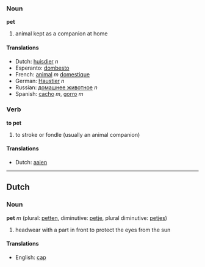 ===Noun===
'''pet'''

#animal kept as a companion at home

====Translations====
*Dutch: [[huisdier]] ''n''
*Esperanto: [[dombesto]]
*French: [[animal]] ''m'' [[domestique]]
*German: [[Haustier]] ''n''
*Russian: [[домашнее животное]] ''n''
*Spanish: [[cacho]] ''m'', [[gorro]] ''m''


===Verb===
'''to pet'''

#to stroke or fondle (usually an animal companion)

====Translations====
*Dutch: [[aaien]]

----
==Dutch==
===Noun===
'''pet''' ''m'' (plural: [[petten]], diminutive: [[petje]], plural diminutive:  [[petjes]])

# headwear with a part in front to protect the eyes from the sun

====Translations====
*English: [[cap]]